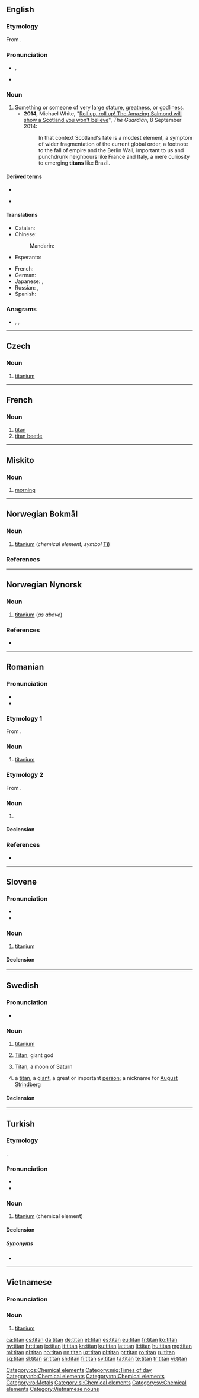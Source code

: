 {{also|Titan|titán|títan|Titán}}
==English==

===Etymology===
From {{term|Titan}}.

===Pronunciation===
* {{enPR|tīʹtən}}, {{IPA|/ˈtaɪtən/|lang=en}}
* {{homophones|lang=en|tighten|Titan}}

===Noun===
{{en-noun}}

# Something or someone of very large [[stature]], [[greatness]], or [[godliness]].
#* '''2014''', Michael White, "[http://www.theguardian.com/politics/2014/sep/08/salmond-scotland-independence-first-minister Roll up, roll up! The Amazing Salmond will show a Scotland you won't believe]", ''The Guardian'', 8 September 2014:
#*: In that context Scotland's fate is a modest element, a symptom of wider fragmentation of the current global order, a footnote to the fall of empire and the Berlin Wall, important to us and punchdrunk neighbours like France and Italy, a mere curiosity to emerging '''titans''' like Brazil.

====Derived terms====
{{rel-top|terms derived from ''titan (noun)''}}
* {{l|en|titanic}}
{{rel-mid}}
* {{l|en|titanium}}
{{rel-bottom}}

====Translations====
{{trans-top|something or someone large in stature, greatness or godliness}}
* Catalan: {{t|ca|tità|m}}
* Chinese:
*: Mandarin: {{t+|cmn|巨人|tr=jùrén|sc=Hani}}
* Esperanto: {{t+|eo|titano}}
{{trans-mid}}
* French: {{t+|fr|titan|m}}
* German: {{t+|de|Titan|m}}
* Japanese: {{t|ja|巨人|tr=きょじん, kyojin|sc=Jpan}}, {{t+|ja|タイタン|tr=taitan|sc=Jpan}}
* Russian: {{t+|ru|тита́н|m}}, {{t+|ru|исполи́н|m}}
* Spanish: {{t|es|titán|m}}
{{trans-bottom}}

===Anagrams===
* {{l|en|taint}}, {{l|en|'taint}}, {{l|en|tinta}}

----

==Czech==
{{elements|Ti|skandium|Ca|vanad|V|lang=cs}}

===Noun===
{{cs-noun|g=m}}

# [[titanium]]

[[Category:cs:Chemical elements]]

----

==French==

===Noun===
{{fr-noun|m}}

# [[#English|titan]]
# [[titan beetle]]

----

==Miskito==

===Noun===
{{head|miq|noun}}

# [[morning]]

[[Category:miq:Times of day]]

----

==Norwegian Bokmål==
{{wikipedia|lang=no|titan (grunnstoff)}}

===Noun===
{{head|nb|noun|g=n|definite singular|titanet}} {{lb|nb|uncountable}}

# [[titanium]] (''chemical element, symbol'' '''[[Ti]]''')

===References===
{{R:The Bokmål Dictionary}}
[[Category:nb:Chemical elements]]

----

==Norwegian Nynorsk==
{{wikipedia|lang=nn|grunnstoffet titan}}

===Noun===
{{head|nn|noun|g=n|definite singular|titanet}} {{lb|nn|uncountable}}

# [[titanium]] (''as above'')

===References===
* {{R:The Nynorsk Dictionary}}
[[Category:nn:Chemical elements]]

----

==Romanian==

===Pronunciation===
* {{IPA|/tiˈtan/|lang=ro}}
* {{hyphenation|ti|tan|lang=ro}}

{{wikipedia|lang=ro}}
{{elements|Ti|scandiu|Sc|vanadiu|V|lang=ro}}

===Etymology 1===
From {{etyl|fr|ro}} {{m|fr|titane}}.

===Noun===
{{ro-noun|n|-}}

# [[titanium]] {{gloss|chemical element}}

===Etymology 2===
From {{etyl|fr|ro}} {{m|fr|titan}}.

===Noun===
{{ro-noun|m|titani}}

# {{l|en|titan}}

====Declension====
{{ro-noun-m}}

===References===
* {{R:DEX}}

[[Category:ro:Metals]]

----

==Slovene==
{{elements|lang=sl|Ti|skándij|Sc|vanádij|V}}

===Pronunciation===
* {{IPA|lang=sl|/tiˈtáːn/}}
* {{sl-tonal|titȃn}}

===Noun===
{{sl-noun|titán|m-in|titána|-}}

# [[titanium]]

====Declension====
{{sl-decl-noun-m|titán|n=sg}}

[[Category:sl:Chemical elements]]

----

==Swedish==
{{wikipedia|lang=sv}}

===Pronunciation===
* {{IPA|/tɪˈtɑːn/|lang=sv}}

===Noun===
{{sv-noun|c|g2=n}}

# [[titanium]] {{g|n}}
# {{lb|sv|mythology}} [[Titan]]; giant god {{g|c}}
# {{lb|sv|astronomy}} [[Titan]], a moon of Saturn {{g|c}}
# a [[#English|titan]], a [[giant]], a great or important [[person]]; a nickname for [[w:August Strindberg|August Strindberg]] {{g|c}}

====Declension====
{{sv-noun-unc-irreg-n|2=titanet|definitions=1}}
{{sv-infl-noun-c-er|definitions=2, 3, 4}}

[[Category:sv:Chemical elements]]

----

==Turkish==
{{elements|Ti|skandiyum|Li|vanadyum|V|lang=tr}}

===Etymology===
{{bor|tr|fr|titane}}.

===Pronunciation===
* {{IPA|[titán]|lang=tr}}
* {{hyphenation|ti|tan|lang=tr}}

===Noun===
{{tr-noun|ı|lar}}

# [[titanium]] (chemical element)

====Declension====
{{tr-noun-c|a|d}}

=====Synonyms=====
* {{l|tr|titanyum}}

----

==Vietnamese==

===Pronunciation===
{{vi-pron|ti-tan}}

===Noun===
{{head|vi|nouns}}

# [[titanium]]

{{attention|vi}}

[[Category:Vietnamese nouns]]

[[ca:titan]]
[[cs:titan]]
[[da:titan]]
[[de:titan]]
[[et:titan]]
[[es:titan]]
[[eu:titan]]
[[fr:titan]]
[[ko:titan]]
[[hy:titan]]
[[hr:titan]]
[[io:titan]]
[[it:titan]]
[[kn:titan]]
[[ku:titan]]
[[la:titan]]
[[lt:titan]]
[[hu:titan]]
[[mg:titan]]
[[ml:titan]]
[[nl:titan]]
[[no:titan]]
[[nn:titan]]
[[uz:titan]]
[[pl:titan]]
[[pt:titan]]
[[ro:titan]]
[[ru:titan]]
[[sq:titan]]
[[sl:titan]]
[[sr:titan]]
[[sh:titan]]
[[fi:titan]]
[[sv:titan]]
[[ta:titan]]
[[te:titan]]
[[tr:titan]]
[[vi:titan]]